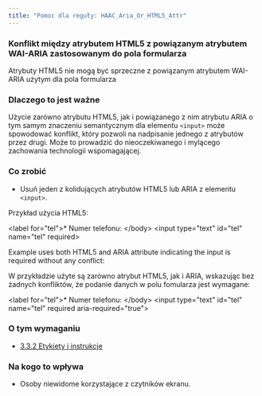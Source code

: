 ```yaml
---
title: "Pomoc dla reguły: HAAC_Aria_Or_HTML5_Attr"
---
```


<div className="toolHelp">
<Row>
<Column colLg={16} colMd={8} colSm={4} className="toolHead">

### Konflikt między atrybutem HTML5 z powiązanym atrybutem WAI-ARIA zastosowanym do pola formularza


<div id="locLevel"></div>

Atrybuty HTML5 nie mogą być sprzeczne z powiązanym atrybutem WAI-ARIA użytym dla pola formularza

</Column>
</Row>
<Row>
<Column colLg={11} colMd={5} colSm={4} className="toolMain">

### Dlaczego to jest ważne

Użycie zarówno atrybutu HTML5, jak i powiązanego z nim atrybutu ARIA o tym samym znaczeniu semantycznym dla elementu `<input>` może spowodować konflikt, który pozwoli na nadpisanie jednego z atrybutów przez drugi. Może to prowadzić do nieoczekiwanego i mylącego zachowania technologii wspomagającej.

<div id="locSnippet"></div>

### Co zrobić

* Usuń jeden z kolidujących atrybutów HTML5 lub ARIA z elementu `<input>`.

Przykład użycia HTML5:


<CodeSnippet type="multi" light={true}>&lt;label for="tel"&gt;* Numer telefonu: &lt;/body&gt;
&lt;input type="text" id="tel" name="tel" required&gt;</CodeSnippet>
    
Example uses both HTML5 and ARIA attribute indicating the input is required without any conflict:

W przykładzie użyte są zarówno atrybut HTML5, jak i ARIA, wskazując bez żadnych konfliktów, że podanie danych w polu fomularza jest wymagane:

<CodeSnippet type="multi" light={true}>&lt;label for="tel"&gt;* Numer telefonu: &lt;/body&gt;
&lt;input type="text" id="tel" name="tel" required aria-required="true"&gt;</CodeSnippet>

</Column>
<Column colLg={5} colMd={3} colSm={4} className="toolLeft">

### O tym wymaganiu

* [3.3.2 Etykiety i instrukcje](https://wcag.lepszyweb.pl/#labels-or-instructions)

### Na kogo to wpływa

* Osoby niewidome korzystające z czytników ekranu.

</Column>
</Row>
</div>

